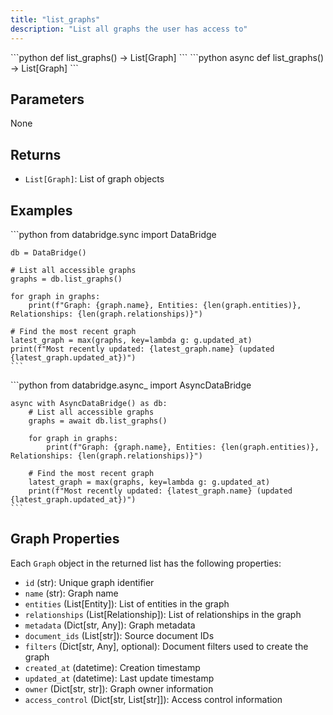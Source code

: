 ```yaml
---
title: "list_graphs"
description: "List all graphs the user has access to"
---
```


<Tabs>
  <Tab title="Sync">
    ```python
    def list_graphs() -> List[Graph]
    ```
  </Tab>
  <Tab title="Async">
    ```python
    async def list_graphs() -> List[Graph]
    ```
  </Tab>
</Tabs>

## Parameters

None

## Returns

- `List[Graph]`: List of graph objects

## Examples

<Tabs>
  <Tab title="Sync">
    ```python
    from databridge.sync import DataBridge
    
    db = DataBridge()
    
    # List all accessible graphs
    graphs = db.list_graphs()
    
    for graph in graphs:
        print(f"Graph: {graph.name}, Entities: {len(graph.entities)}, Relationships: {len(graph.relationships)}")
        
    # Find the most recent graph
    latest_graph = max(graphs, key=lambda g: g.updated_at)
    print(f"Most recently updated: {latest_graph.name} (updated {latest_graph.updated_at})")
    ```
  </Tab>
  <Tab title="Async">
    ```python
    from databridge.async_ import AsyncDataBridge
    
    async with AsyncDataBridge() as db:
        # List all accessible graphs
        graphs = await db.list_graphs()
        
        for graph in graphs:
            print(f"Graph: {graph.name}, Entities: {len(graph.entities)}, Relationships: {len(graph.relationships)}")
        
        # Find the most recent graph
        latest_graph = max(graphs, key=lambda g: g.updated_at)
        print(f"Most recently updated: {latest_graph.name} (updated {latest_graph.updated_at})")
    ```
  </Tab>
</Tabs>

## Graph Properties

Each `Graph` object in the returned list has the following properties:

- `id` (str): Unique graph identifier
- `name` (str): Graph name
- `entities` (List[Entity]): List of entities in the graph
- `relationships` (List[Relationship]): List of relationships in the graph
- `metadata` (Dict[str, Any]): Graph metadata
- `document_ids` (List[str]): Source document IDs
- `filters` (Dict[str, Any], optional): Document filters used to create the graph
- `created_at` (datetime): Creation timestamp
- `updated_at` (datetime):  Last update timestamp
- `owner` (Dict[str, str]): Graph owner information
- `access_control` (Dict[str, List[str]]): Access control information